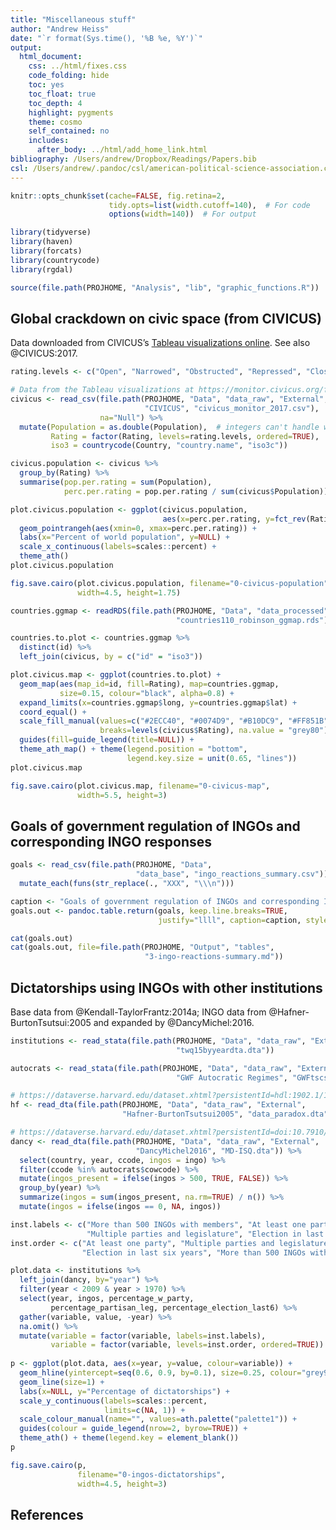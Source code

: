 ```yaml
---
title: "Miscellaneous stuff"
author: "Andrew Heiss"
date: "`r format(Sys.time(), '%B %e, %Y')`"
output: 
  html_document: 
    css: ../html/fixes.css
    code_folding: hide
    toc: yes
    toc_float: true
    toc_depth: 4
    highlight: pygments
    theme: cosmo
    self_contained: no
    includes:
      after_body: ../html/add_home_link.html
bibliography: /Users/andrew/Dropbox/Readings/Papers.bib
csl: /Users/andrew/.pandoc/csl/american-political-science-association.csl
---
```


```r
knitr::opts_chunk$set(cache=FALSE, fig.retina=2,
                      tidy.opts=list(width.cutoff=140),  # For code
                      options(width=140))  # For output

library(tidyverse)
library(haven)
library(forcats)
library(countrycode)
library(rgdal)

source(file.path(PROJHOME, "Analysis", "lib", "graphic_functions.R"))
```

## Global crackdown on civic space (from CIVICUS)

Data downloaded from CIVICUS's [Tableau visualizations online](https://monitor.civicus.org/findings/). See also @CIVICUS:2017.

```r
rating.levels <- c("Open", "Narrowed", "Obstructed", "Repressed", "Closed")

# Data from the Tableau visualizations at https://monitor.civicus.org/findings/
civicus <- read_csv(file.path(PROJHOME, "Data", "data_raw", "External", 
                              "CIVICUS", "civicus_monitor_2017.csv"),
                    na="Null") %>%
  mutate(Population = as.double(Population),  # integers can't handle world population
         Rating = factor(Rating, levels=rating.levels, ordered=TRUE),
         iso3 = countrycode(Country, "country.name", "iso3c"))

civicus.population <- civicus %>%
  group_by(Rating) %>%
  summarise(pop.per.rating = sum(Population),
            perc.per.rating = pop.per.rating / sum(civicus$Population))

plot.civicus.population <- ggplot(civicus.population, 
                                  aes(x=perc.per.rating, y=fct_rev(Rating))) + 
  geom_pointrangeh(aes(xmin=0, xmax=perc.per.rating)) +
  labs(x="Percent of world population", y=NULL) +
  scale_x_continuous(labels=scales::percent) +
  theme_ath()
plot.civicus.population

fig.save.cairo(plot.civicus.population, filename="0-civicus-population", 
               width=4.5, height=1.75)
```

```r
countries.ggmap <- readRDS(file.path(PROJHOME, "Data", "data_processed",
                                     "countries110_robinson_ggmap.rds"))

countries.to.plot <- countries.ggmap %>% 
  distinct(id) %>%
  left_join(civicus, by = c("id" = "iso3"))

plot.civicus.map <- ggplot(countries.to.plot) +
  geom_map(aes(map_id=id, fill=Rating), map=countries.ggmap, 
           size=0.15, colour="black", alpha=0.8) + 
  expand_limits(x=countries.ggmap$long, y=countries.ggmap$lat) +
  coord_equal() +
  scale_fill_manual(values=c("#2ECC40", "#0074D9", "#B10DC9", "#FF851B", "#FF4136"),
                    breaks=levels(civicus$Rating), na.value = "grey80") +
  guides(fill=guide_legend(title=NULL)) +
  theme_ath_map() + theme(legend.position = "bottom",
                          legend.key.size = unit(0.65, "lines"))
plot.civicus.map

fig.save.cairo(plot.civicus.map, filename="0-civicus-map", 
               width=5.5, height=3)
```

## Goals of government regulation of INGOs and corresponding INGO responses

```r
goals <- read_csv(file.path(PROJHOME, "Data", 
                            "data_base", "ingo_reactions_summary.csv")) %>%
  mutate_each(funs(str_replace(., "XXX", "\\\n")))

caption <- "Goals of government regulation of INGOs and corresponding INGO responses {#tbl:ingo-reactions-summary}"
goals.out <- pandoc.table.return(goals, keep.line.breaks=TRUE,
                                 justify="llll", caption=caption, style="grid")

cat(goals.out)
cat(goals.out, file=file.path(PROJHOME, "Output", "tables", 
                              "3-ingo-reactions-summary.md"))
```

## Dictatorships using INGOs with other institutions

Base data from @Kendall-TaylorFrantz:2014a; INGO data from @Hafner-BurtonTsutsui:2005 and expanded by @DancyMichel:2016.

```r
institutions <- read_stata(file.path(PROJHOME, "Data", "data_raw", "External",
                                     "twq15byyeardta.dta"))

autocrats <- read_stata(file.path(PROJHOME, "Data", "data_raw", "External",
                                     "GWF Autocratic Regimes", "GWFtscs.dta"))

# https://dataverse.harvard.edu/dataset.xhtml?persistentId=hdl:1902.1/10487
hf <- read_dta(file.path(PROJHOME, "Data", "data_raw", "External", 
                         "Hafner-BurtonTsutsui2005", "data_paradox.dta"))

# https://dataverse.harvard.edu/dataset.xhtml?persistentId=doi:10.7910/DVN/T0G0NU&version=1.0
dancy <- read_dta(file.path(PROJHOME, "Data", "data_raw", "External", 
                            "DancyMichel2016", "MD-ISQ.dta")) %>%
  select(country, year, ccode, ingos = ingo) %>%
  filter(ccode %in% autocrats$cowcode) %>%
  mutate(ingos_present = ifelse(ingos > 500, TRUE, FALSE)) %>%
  group_by(year) %>%
  summarize(ingos = sum(ingos_present, na.rm=TRUE) / n()) %>%
  mutate(ingos = ifelse(ingos == 0, NA, ingos))

inst.labels <- c("More than 500 INGOs with members", "At least one party",
                 "Multiple parties and legislature", "Election in last six years")
inst.order <- c("At least one party", "Multiple parties and legislature",
                "Election in last six years", "More than 500 INGOs with members")

plot.data <- institutions %>%
  left_join(dancy, by="year") %>%
  filter(year < 2009 & year > 1970) %>%
  select(year, ingos, percentage_w_party, 
         percentage_partisan_leg, percentage_election_last6) %>%
  gather(variable, value, -year) %>%
  na.omit() %>%
  mutate(variable = factor(variable, labels=inst.labels),
         variable = factor(variable, levels=inst.order, ordered=TRUE))
  
p <- ggplot(plot.data, aes(x=year, y=value, colour=variable)) + 
  geom_hline(yintercept=seq(0.6, 0.9, by=0.1), size=0.25, colour="grey90") + 
  geom_line(size=1) + 
  labs(x=NULL, y="Percentage of dictatorships") + 
  scale_y_continuous(labels=scales::percent,
                     limits=c(NA, 1)) +
  scale_colour_manual(name="", values=ath.palette("palette1")) + 
  guides(colour = guide_legend(nrow=2, byrow=TRUE)) + 
  theme_ath() + theme(legend.key = element_blank())
p

fig.save.cairo(p,
               filename="0-ingos-dictatorships",
               width=4.5, height=3)
```

## References
